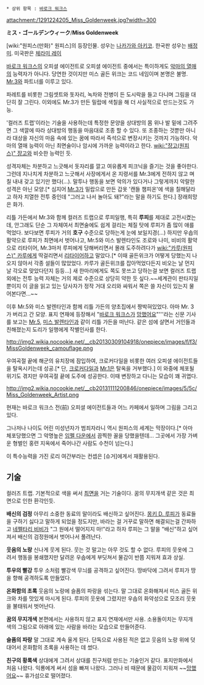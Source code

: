  * 상위 항목 : [[바로크 워크스]]

attachment:/1291224205_Miss_Goldenweek.jpg?width=300

'''ミス・ゴールデンウィーク'''/'''Miss Goldenweek'''

[wiki:"원피스(만화)" 원피스]의 등장인물. 성우는 [[나카가와 아키코]]. 한국판 성우는 [[배정미]]. 미국판은 [[체라미 레이]]

[[바로크 워크스]]의 오피셜 에이전트로 오피셜 에이전트 중에서는 특이하게도 [[악마의 열매]]의 능력자가 아니다. 당연한 것이지만 미스 골든 위크는 코드 네임이며 본명은 불명. [[Mr.3]]와 파트너를 이루고 있다.

파레트를 비롯한 그림셋트와 돗자리, 녹차와 전병이 든 도시락을 들고 다니며 그림을 대단히 잘 그린다. 이외에도 Mr.3가 만든 밀랍에 색칠을 해 더 사실적으로 만드는것도 가능. 

'컬러즈 트랩'이라는 기술을 사용하는데 특정한 문양을 상대방의 몸 위나 발 밑에 그려주면 그 색깔에 따라 상대방의 행동을 마음대로 조종 할 수 있다. 또 조종하는 것뿐만 아니라 대상을 자신의 마음 속에 있는 꿈에 따라서 즉석으로 변장시키는 것까지 가능하다. 악마의 열매 능력이 아닌 최면술이나 암시에 가까운 능력이라고 한다. [[wiki:"쟝고(원피스)" 쟝고]]와 비슷한 능력인 듯.

성격자체는 차분하고 느긋해서 돗자리를 깔고 여유롭게 피크닉을 즐기는 것을 좋아한다. 그런데 지나치게 차분하고 느긋해서 사장에게서 온 지령서를 Mr.3에게 전하지 않고 며칠 내내 갖고 있기만 했다(...). 말투나 행동을 보면 악의가 있다거나 그렇게까지 악랄한 성격은 아닌 모양.[* 심지어 [[Mr.3]]가 밀랍으로 만든 갑옷 '캔들 챔피온'에 색을 칠해달라고 하자 치열한 전투 중인데 "그러고 나서 놀아도 돼?"라는 말을 하기도 한다.] 장래희망은 화가. 

리틀 가든에서 Mr.3와 함께 컬러즈 트랩으로 루피일행, 특히 '''루피'''를 제대로 고전시켰는데, 안그래도 단순 그 자체여서 최면술에도 쉽게 걸리는 체질 탓에 루피가 좀 많이 애를 먹었다. 보다보면 루피가 거의 '''호구''' 수준으로 당하는게 눈에 보일지경(...) 하지만 우솝의 활약으로 루피가 최면에서 벗어나고, Mr.5와 미스 발렌타인도 조로와 나미, 비비의 활약으로 리타이어, Mr.3마저 루피에게 당해버리면서 몰래 도주하려다가 [[wiki:"카루(원피스)" 카루]]에게 딱걸리면서 [[리타이어]]하고 말았다.[* 이때 골든위크가 어떻게 당했는지 나오지 않아서 각종 설들이 많았었다. 카루가 골든위크를 잡아먹었다든지 비오는 날 먼지날 각오로 맞았다던지 등등...] 새 한마리에게도 쪽도 못쓰고 당하는걸 보면 컬러즈 트랩 외에는 전투 능력 자체는 거의 제로 수준으로 상당히 약한 듯 싶다.~~세계관이 판타지일 뿐이지 이 글을 읽고 있는 당사자가 정작 거대 오리와 싸워서 쪽은 쓸 자신이 있는지 물어본다면...~~

이후 Mr.5와 미스 발렌타인과 함께 리틀 가든의 양초집에서 짱박혀있었다. 아마 Mr. 3가 버리고 간 모양. 표지 연재에 등장해서 "[[바로크 워크스]]가 [[망했어요]]"'''라는 신문 기사를 보고는 [[Mr.5]], [[미스 발렌타인]]과 같이 리틀 가든을 떠난다. 같은 섬에 살면서 거인들과 친해졌는지 도리가 일행에게 작별인사를 한다.

http://img2.wikia.nocookie.net/__cb20130309104918/onepiece/images/f/f3/MissGoldenweek_camouflage.png

우여곡절 끝에 해군의 유치장에 잠입하여, 크로커다일을 비롯한 여러 오피셜 에이전트들을 탈옥시키는데 성공.[* 단, [[크로커다일]]과 [[Mr.1]]은 탈옥을 거부했다.] 이 와중에 체포될 위기도 겪지만 우여곡절 끝에 도주에 성공한다. 이때 변장하고 다니는 모습이 꽤 귀엽다.

http://img2.wikia.nocookie.net/__cb20131111200846/onepiece/images/5/5c/Miss_Goldenweek_Artist.png

현재는 바로크 워크스 전(前) 오피셜 에이전트들과 어느 카페에서 일하며 그림을 그리고 있다.

그나저나 나이도 어린 미성년자가 범죄자라니 역시 원피스의 세계는 막장이다.[* 아마 체포당했으면 그 악명높은 [[임펠 다운]]에서 끔찍한 꼴을 당했을텐데... 그곳에서 가장 가벼운 형벌인 홍련 지옥에서 죽어나간 사람도 수천이 넘는다.]

이 특수능력을 가진 로리 여간부라는 컨셉은 [슈거]에게서 재활용된다.

== 기술 ==
컬러즈 트랩. 기본적으로 색을 써서 [[최면]]을 거는 기술이다. 꿈의 무지개색 같은 것은 최면으로 인한 환각인듯.

'''배신의 검정'''
아무리 소중한 동료의 말이라도 배신하고 싶어진다. [[몽키 D. 루피]]가 동료들을 구하기 싫다고 말하게 되었을 정도지만, 바라는 걸 거꾸로 말하면 해결되는걸 간파하고 [[네펠타리 비비]]가 "그 원에서 떨어지지 마!"라고 하자 루피는 그 말을 "배신"하고 싶어져서 배신의 검정원에서 벗어나서 풀려난다.

'''웃음의 노랑'''
신나게 웃게 된다. 웃는 것 말고는 아무 것도 할 수 없다. 루피의 웃옷에 그려서 행동을 봉쇄했지만 달려온 우솝에게 부딧쳐서 물감이 반쯤 지워져 효과 상실.

'''투우의 빨강'''
투우 소처럼 빨강색 무늬를 공격하고 싶어진다. 땅바닥에 그려서 루피가 땅을 향해 공격하도록 만들었다.

'''온화함의 초록'''
웃음의 노랑에 슬픔의 파랑을 섞는다. 말 그대로 온화해져서 미스 골든 위크와 차를 맛있게 마시게 된다. 루피의 웃옷에 그렸지만 우솝의 화약성으로 모조리 웃옷을 불태워서 벗어난다.

'''꿈의 무지개색'''
본편에서는 사용하지 않고 표지 연재에서만 사용. 소용돌이치는 무지개 색의 그림으로 아래에 있는 사람을 바라는 모습으로 만들어준다.

'''슬픔의 파랑'''
말 그대로 계속 울게 된다. 단독으로 사용된 적은 없고 웃음의 노랑 위에 덧대어서 온화함의 초록을 사용하는 데 썼다.

'''친구의 황록색'''
상대에게 그려서 상대를 친구처럼 만드는 기술인거 같다. 표지만화에서 처음 나왔다.
익룡에게 써서 섬을 빠져 나왔다. 그러나 비 때문에 물감이 지워져 ~~[[망했어요]]~~ 휴가섬으로 떨어졌다.
